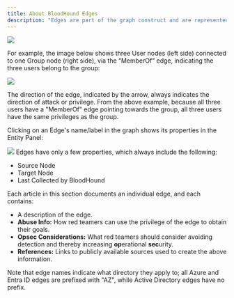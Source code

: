 ---
title: About BloodHound Edges
description: "Edges are part of the graph construct and are represented as links/relationships that connect one node to another node."
---

<img src="/assets/enterprise-AND-community-edition-pill-tag.svg"/> 

 For example, the image below shows three User nodes (left side) connected to one Group node (right side), via the “MemberOf” edge, indicating the three users belong to the group:
<Frame>
  <img src="/assets/image-2-72.png"/>
</Frame>

The direction of the edge, indicated by the arrow, always indicates the direction of attack or privilege. From the above example, because all three users have a "MemberOf" edge pointing towards the group, all three users have the same privileges as the group.

Clicking on an Edge's name/label in the graph shows its properties in the Entity Panel:

<Frame>
  <img src="/assets/image-2-73.png"/>
</Frame>
Edges have only a few properties, which always include the following:

* Source Node
* Target Node
* Last Collected by BloodHound

Each article in this section documents an individual edge, and each contains:

* A description of the edge.
* **Abuse Info:** How red teamers can use the privilege of the edge to obtain their goals.
* **Opsec Considerations:** What red teamers should consider avoiding detection and thereby increasing **op**erational **sec**urity.
* **References:** Links to publicly available sources used to create the above information.

Note that edge names indicate what directory they apply to; all Azure and Entra ID edges are prefixed with "AZ", while Active Directory edges have no prefix.
